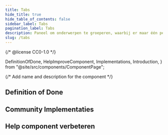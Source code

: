 ```yaml
---
title: Tabs
hide_title: true
hide_table_of_contents: false
sidebar_label: Tabs
pagination_label: Tabs
description: Paneel om onderwerpen te groeperen, waarbij er maar één per keer zichtbaar is, met buttons om te kiezen welk onderwerp wordt weergegeven.
slug: /tabs
---
```


{/* @license CC0-1.0 */}

  DefinitionOfDone,
  HelpImproveComponent,
  Implementations,
  Introduction,
} from "@site/src/components/ComponentPage";

{/* Add name and description for the component */}


<Introduction component={component} headingLevel={1} description={description} />

## Definition of Done

<DefinitionOfDone component={component} headingLevel={3} />

## Community Implementaties

<Implementations component={component} headingLevel={3} />

## Help component verbeteren

<HelpImproveComponent component={component} headingLevel={3} />
